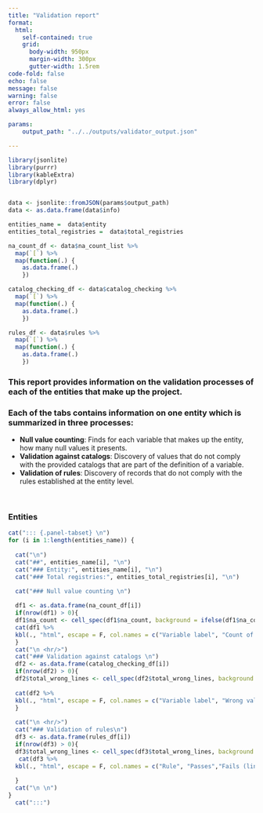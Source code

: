 ```yaml
---
title: "Validation report"
format: 
  html:
    self-contained: true
    grid:
      body-width: 950px
      margin-width: 300px
      gutter-width: 1.5rem
code-fold: false
echo: false
message: false
warning: false
error: false
always_allow_html: yes

params:
    output_path: "../../outputs/validator_output.json"

---
```




```r
library(jsonlite)
library(purrr)
library(kableExtra)
library(dplyr)


data <- jsonlite::fromJSON(params$output_path)
data <- as.data.frame(data$info)

entities_name =  data$entity
entities_total_registries =  data$total_registries

na_count_df <- data$na_count_list %>%
  map(`[`) %>%
  map(function(.) {
    as.data.frame(.)
    })

catalog_checking_df <- data$catalog_checking %>%
  map(`[`) %>%
  map(function(.) {
    as.data.frame(.)
    })

rules_df <- data$rules %>%
  map(`[`) %>%
  map(function(.) {
    as.data.frame(.)
    })


```


<h3> This report provides information on the validation processes of each of the entities that make up the project. </h3> 
<h3> Each of the tabs contains information on one entity which is summarized in three processes: </h3>
<ul>
  <li><strong>Null value counting</strong>:  Finds for each variable that makes up the entity, how many null values it presents.</li>
  <li><strong>Validation against catalogs</strong>: Discovery of values that do not comply with the provided catalogs that are part of the definition of a variable.</li>
  <li><strong>Validation of rules</strong>: Discovery of records that do not comply with the rules established at the entity level.</li>
</ul>
<br>
<h3> Entities </h3>



```r

cat("::: {.panel-tabset} \n")
for (i in 1:length(entities_name)) {
  
  cat("\n")
  cat("##", entities_name[i], "\n")
  cat("### Entity:", entities_name[i], "\n")
  cat("### Total registries:", entities_total_registries[i], "\n")
  
  cat("### Null value counting \n")

  df1 <- as.data.frame(na_count_df[i])
  if(nrow(df1) > 0){
  df1$na_count <- cell_spec(df1$na_count, background = ifelse(df1$na_count > 0, "orange", ""))
  cat(df1 %>% 
  kbl(., "html", escape = F, col.names = c("Variable label", "Count of null values")) %>%  kable_styling(bootstrap_options = c("striped", "hover", "responsive"), full_width = T))
  }
  cat("\n <hr/>")
  cat("### Validation against catalogs \n")
  df2 <- as.data.frame(catalog_checking_df[i])
  if(nrow(df2) > 0){
  df2$total_wrong_lines <- cell_spec(df2$total_wrong_lines, background = ifelse(df2$total_wrong_lines > (0.2*entities_total_registries[i]), "orange", ""))
  
  cat(df2 %>%
  kbl(., "html", escape = F, col.names = c("Variable label", "Wrong values","Fails (line number)","Number of lines")) %>%  kable_styling(bootstrap_options = c("striped", "hover", "responsive"), full_width = T))
  }
  
  cat("\n <hr/>")
  cat("### Validation of rules\n")
  df3 <- as.data.frame(rules_df[i])
  if(nrow(df3) > 0){
  df3$total_wrong_lines <- cell_spec(df3$total_wrong_lines, background = ifelse(df3$total_wrong_lines > (0.2*entities_total_registries[i]), "orange", ""))
   cat(df3 %>%
  kbl(., "html", escape = F, col.names = c("Rule", "Passes","Fails (line number)","Number of lines")) %>%  kable_styling(bootstrap_options = c("striped", "hover", "responsive"), full_width = T))
  
  }
  cat("\n \n")
}
  cat(":::")

```